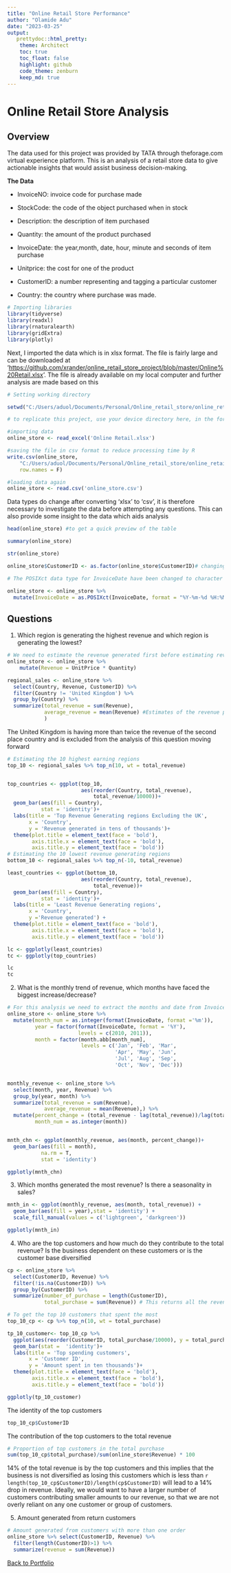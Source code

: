 ```yaml
---
title: "Online Retail Store Performance"
author: "Olamide Adu"
date: "2023-03-25"
output:
   prettydoc::html_pretty:
    theme: Architect
    toc: true
    toc_float: false
    highlight: github
    code_theme: zenburn
    keep_md: true
---
```


# Online Retail Store Analysis

## Overview

The data used for this project was provided by TATA through theforage.com virtual experience platform. This is an analysis of a retail store data to give actionable insights that would assist business decision-making.

**The Data**

-   InvoiceNO: invoice code for purchase made

-   StockCode: the code of the object purchased when in stock

-   Description: the description of item purchased

-   Quantity: the amount of the product purchased

-   InvoiceDate: the year,month, date, hour, minute and seconds of item purchase

-   Unitprice: the cost for one of the product

-   CustomerID: a number representing and tagging a particular customer

-   Country: the country where purchase was made.

```r
# Importing libraries
library(tidyverse)
library(readxl)
library(rnaturalearth)
library(gridExtra)
library(plotly)
```

Next, I imported the data which is in xlsx format. The file is fairly large and can be downloaded at '<https://github.com/xrander/online_retail_store_project/blob/master/Online%20Retail.xlsx>'. The file is already available on my local computer and further analysis are made based on this

```r
# Setting working directory

setwd("C:/Users/aduol/Documents/Personal/Online_retail_store/online_retail_store_project/")

# to replicate this project, use your device directory here, in the format setwd('C:/users/myworkingdirectory') 

#importing data
online_store <- read_excel('Online Retail.xlsx')

#saving the file in csv format to reduce processing time by R
write.csv(online_store,
    "C:/Users/aduol/Documents/Personal/Online_retail_store/online_retail_store_project/online_store.csv",
    row.names = F)

#loading data again
online_store <- read.csv('online_store.csv')
```

Data types do change after converting 'xlsx' to 'csv', it is therefore necessary to investigate the data before attempting any questions. This can also provide some insight to the data which aids analysis

```r
head(online_store) #to get a quick preview of the table

summary(online_store)

str(online_store)

online_store$CustomerID <- as.factor(online_store$CustomerID)# changing data types

# The POSIXct data type for InvoiceDate have been changed to character when file was converted.

online_store <- online_store %>%
  mutate(InvoiceDate = as.POSIXct(InvoiceDate, format = "%Y-%m-%d %H:%M:%S")) # Changing character type to Posixct
```

## Questions

1.  Which region is generating the highest revenue and which region is generating the lowest?

```r
# We need to estimate the revenue generated first before estimating revenue per region
online_store <- online_store %>%
    mutate(Revenue = UnitPrice * Quantity)

regional_sales <- online_store %>%
  select(Country, Revenue, CustomerID) %>%
  filter(Country != 'United Kingdom') %>%
  group_by(Country) %>%
  summarize(total_revenue = sum(Revenue),
            average_revenue = mean(Revenue) #Estimates of the revenue per region
            )

```

The United Kingdom is having more than twice the revenue of the second place country and is excluded from the analysis of this question moving forward

```r
# Estimating the 10 highest earning regions
top_10 <- regional_sales %>% top_n(10, wt = total_revenue)


top_countries <- ggplot(top_10,
                        aes(reorder(Country, total_revenue),
                            total_revenue/10000))+
  geom_bar(aes(fill = Country),
           stat = 'identity')+
  labs(title = 'Top Revenue Generating regions Excluding the UK',
       x = 'Country',
       y = 'Revenue generated in tens of thousands')+
  theme(plot.title = element_text(face = 'bold'),
        axis.title.x = element_text(face = 'bold'),
        axis.title.y = element_text(face = 'bold'))
# Estimating the 10 lowest revenue generating regions
bottom_10 <- regional_sales %>% top_n(-10, total_revenue)

least_countries <- ggplot(bottom_10,
                        aes(reorder(Country, total_revenue),
                            total_revenue))+
  geom_bar(aes(fill = Country),
           stat = 'identity')+
  labs(title = 'Least Revenue Generating regions',
       x = 'Country',
       y ='Revenue generated') +
  theme(plot.title = element_text(face = 'bold'),
        axis.title.x = element_text(face = 'bold'),
        axis.title.y = element_text(face = 'bold'))

lc <- ggplotly(least_countries)
tc <- ggplotly(top_countries)

lc
tc
```

2.  What is the monthly trend of revenue, which months have faced the biggest increase/decrease?

```r
# For this analysis we need to extract the months and date from InvoiceDate
online_store <- online_store %>%
  mutate(month_num = as.integer(format(InvoiceDate, format ='%m')),
         year = factor(format(InvoiceDate, format = '%Y'),
                       levels = c(2010, 2011)),
         month = factor(month.abb[month_num],
                        levels = c('Jan', 'Feb', 'Mar',
                                   'Apr', 'May', 'Jun',
                                   'Jul', 'Aug', 'Sep',
                                   'Oct', 'Nov', 'Dec')))


monthly_revenue <- online_store %>%
  select(month, year, Revenue) %>%
  group_by(year, month) %>%
  summarize(total_revenue = sum(Revenue),
            average_revenue = mean(Revenue),) %>%
  mutate(percent_change = (total_revenue - lag(total_revenue))/lag(total_revenue) * 100,
         month_num = as.integer(month))


mnth_chn <- ggplot(monthly_revenue, aes(month, percent_change))+
  geom_bar(aes(fill = month),
           na.rm = T,
           stat = 'identity')

ggplotly(mnth_chn)
```

3.  Which months generated the most revenue? Is there a seasonality in sales?

```r
mnth_in <- ggplot(monthly_revenue, aes(month, total_revenue)) +
  geom_bar(aes(fill = year),stat = 'identity') +
  scale_fill_manual(values = c('lightgreen', 'darkgreen'))

ggplotly(mnth_in)
```

4.  Who are the top customers and how much do they contribute to the total revenue? Is the business dependent on these customers or is the customer base diversified

```r
cp <- online_store %>%
  select(CustomerID, Revenue) %>%
  filter(!is.na(CustomerID)) %>%
  group_by(CustomerID) %>%
  summarize(number_of_purchase = length(CustomerID),
            total_purchase = sum(Revenue)) # This returns all the revenue generated from each customers and the number of times they made a purchase

# To get the top 10 customers that spent the most
top_10_cp <- cp %>% top_n(10, wt = total_purchase)

tp_10_customer<- top_10_cp %>%
  ggplot(aes(reorder(CustomerID, total_purchase/10000), y = total_purchase/10000, fill = CustomerID)) +
  geom_bar(stat =  'identity')+
  labs(title = 'Top spending customers',
       x = 'Customer ID',
       y = 'Amount spent in ten thousands')+
  theme(plot.title = element_text(face = 'bold'),
        axis.title.x = element_text(face = 'bold'),
        axis.title.y = element_text(face = 'bold'))

ggplotly(tp_10_customer)
```

The identity of the top customers

```r
top_10_cp$CustomerID
```

The contribution of the top customers to the total revenue

```r
# Proportion of top customers in the total purchase
sum(top_10_cp$total_purchase)/sum(online_store$Revenue) * 100

```

14% of the total revenue is by the top customers and this implies that the business is not diversified as losing this customers which is less than `r length(top_10_cp$CustomerID)/length(cp$CustomerID)` will lead to a 14% drop in revenue. Ideally, we would want to have a larger number of customers contributing smaller amounts to our revenue, so that we are not overly reliant on any one customer or group of customers.

5.  Amount generated from return customers

```r
# Amount generated from customers with more than one order
online_store %>% select(CustomerID, Revenue) %>%
  filter(length(CustomerID)>1) %>%
  summarize(revenue = sum(Revenue))
```

[Back to Portfolio](https://olamideadu.com)
